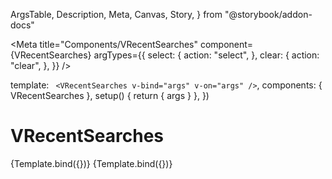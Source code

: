   ArgsTable,
  Description,
  Meta,
  Canvas,
  Story,
} from "@storybook/addon-docs"


<Meta
  title="Components/VRecentSearches"
  component={VRecentSearches}
  argTypes={{
    select: {
      action: "select",
    },
    clear: {
      action: "clear",
    },
  }}
/>

  template: `
    <VRecentSearches v-bind="args" v-on="args" />`,
  components: { VRecentSearches },
  setup() {
    return { args }
  },
})

# VRecentSearches

<Description of={VRecentSearches} />

<ArgsTable of={VRecentSearches} />

<Canvas>
  <Story
    name="Default"
    args={{
      entries: ["addition", "subtraction", "multiplication", "division"],
    }}
  >
    {Template.bind({})}
  </Story>
</Canvas>

<Canvas>
  <Story name="No history">{Template.bind({})}</Story>
</Canvas>
